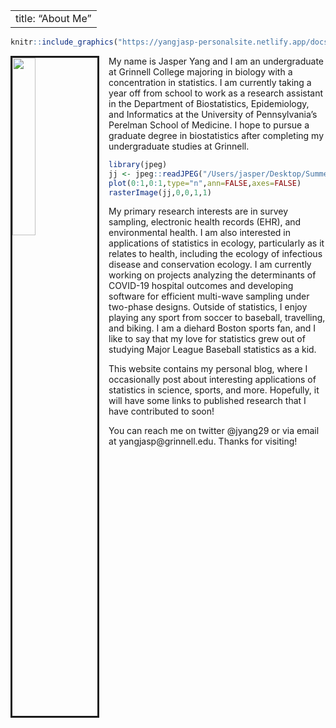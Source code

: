 

---
title: "About Me"
---

::: {.floatting}

```r
knitr::include_graphics("https://yangjasp-personalsite.netlify.app/docs/images/jasperphoto.jpg")
```



<img src="docs/images/jasperphoto.jpg" style="width:27%; border:3px solid; margin-right: 15px" align="left">
My name is Jasper Yang and I am an undergraduate at Grinnell College majoring in biology with a concentration in statistics. I am currently taking a year off from school to work as a research assistant in the Department of Biostatistics, Epidemiology, and Informatics at the University of Pennsylvania's Perelman School of Medicine. I hope to pursue a graduate degree in biostatistics after completing my undergraduate studies at Grinnell. 

:::

```r
library(jpeg)
jj <- jpeg::readJPEG("/Users/jasper/Desktop/SummerWork2020/distill_site/docs/images/jasperphoto.jpg",native=TRUE)
plot(0:1,0:1,type="n",ann=FALSE,axes=FALSE)
rasterImage(jj,0,0,1,1)
```

My primary research interests are in survey sampling, electronic health records (EHR), and environmental health. I am also interested in applications of statistics in ecology, particularly as it relates to health, including the ecology of infectious disease and conservation ecology. I am currently working on projects analyzing the determinants of COVID-19 hospital outcomes and developing software for efficient multi-wave sampling under two-phase designs. Outside of statistics, I enjoy playing any sport from soccer to baseball, travelling, and biking. I am a diehard Boston sports fan, and I like to say that my love for statistics grew out of studying Major League Baseball statistics as a kid.

This website contains my personal blog, where I occasionally post about interesting applications of statistics in science, sports, and more. Hopefully, it will have some links to published research that I have contributed to soon! 

You can reach me on twitter @jyang29 or via email at yangjasp@grinnell.edu. Thanks for visiting!



